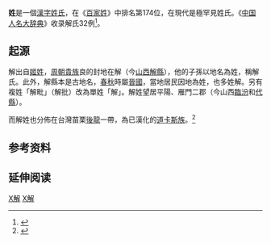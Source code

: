 {{姓氏
|姓氏=解
|繁體=解
|簡體=解
|拼音=Xiè
|中国大陆=Xie
|南京官話=xä<sup>4</sup>
|台湾=Hsieh
|香港=Kai
|澳门=Kai
|新加坡=
|马来西亚=
|越南=Giải
|韩国=
|反切=
|同音字=
|堂号=
|郡望=[[平阳郡|平阳郡]]
}}

'''{{ruby|解|-{zh-cn:xiè;zh-hk:haai6;zh-tw:ㄒㄧㄝˋ}-|-{zh-cn:zh-Latn;zh-tw:zh-Bopo}-}}姓'''是一個[[漢字姓氏|漢字姓氏]]，在《[[百家姓|百家姓]]》中排名第174位，在現代是極罕見姓氏。《[[中国人名大辞典|中国人名大辞典]]》收录解氏32例<ref>{{cite web |url=http://data.library.sh.cn/authority/familyname/cxc62jlitl5pxqlb.html |title=解 |website=上海图书馆开放数据平台 |accessdate=2019-12-16}}</ref>。

== 起源 ==
解出自[[姬姓|姬姓]]，[[周朝|周朝]][[貴族|貴族]]良的封地在解（今[[山西|山西]][[解縣|解縣]]），他的子孫以地名為姓，稱解氏。此外，解縣本是古地名，[[春秋时期|春秋]]時屬[[晉國|晉國]]，當地居民因地為姓，也多姓解。另有複姓「解毗」（解批）改為單姓「解」。解姓望居平陽、雁門二郡（今山西[[臨汾|臨汾]]和[[代縣|代縣]]）。


而解姓也分佈在台灣苗栗[[後龍|後龍]]一帶，為已漢化的[[道卡斯族|道卡斯族]]。<ref>{{Cite web |url=http://www.duck-field-rice.org.tw/community1-7.htm |title=地方耆老 ： |website=苗栗縣火炎山苑裡沖積扇平原生態人文發展協會 |accessdate=2021-04-21 |archive-date=2017-07-10 |archive-url=https://web.archive.org/web/20170710134027/http://www.duck-field-rice.org.tw/community1-7.htm |dead-url=no }}</ref>

== 参考资料 ==
{{reflist}}

== 延伸阅读 ==
{{Wikisource further reading}}

{{姓氏小作品}}

[[Category:解姓|X解]]
[[Category:漢姓|X解]]